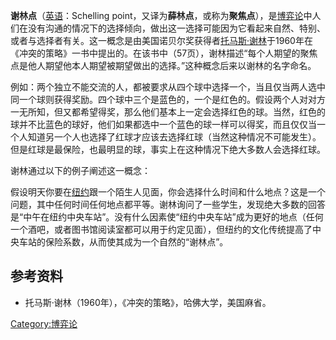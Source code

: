 '''谢林点'''（[[英语|英语]]：Schelling point，又译为'''薛林点'''，或称为'''聚焦点'''），是[[博弈论|博弈论]]中人们在没有沟通的情况下的选择倾向，做出这一选择可能因为它看起来自然、特别、或者与选择者有关。这一概念是由美国诺贝尔奖获得者[[托馬斯·克羅姆比·謝林|托马斯·谢林]]于1960年在《冲突的策略》一书中提出的。在该书中（57页），谢林描述“每个人期望的聚焦点是他人期望他本人期望被期望做出的选择。”这种概念后来以谢林的名字命名。

例如：两个独立不能交流的人，都被要求从四个球中选择一个，当且仅当两人选中同一个球则获得奖励。四个球中三个是蓝色的，一个是红色的。假设两个人对对方一无所知，但又都希望得奖，那么他们基本上一定会选择红色的球。当然，红色的球并不比蓝色的球好，他们如果都选中一个蓝色的球一样可以得奖，而且仅仅当一个人知道另一个人也选择了红球才应该去选择红球（当然这种情况不可能发生）。但是红球是最保险，也最明显的球，事实上在这种情况下绝大多数人会选择红球。

谢林通过以下的例子阐述这一概念：

假设明天你要在[[纽约|纽约]]跟一个陌生人见面，你会选择什么时间和什么地点？这是一个{{le|协调博弈|Coordination game}}问题，其中任何时间任何地点都平等。谢林询问了一些学生，发现绝大多数的回答是“中午在纽约中央车站”。没有什么因素使“纽约中央车站”成为更好的地点（任何一个酒吧，或者图书馆阅读室都可以用于约定见面），但纽约的文化传统提高了中央车站的保险系数，从而使其成为一个自然的“谢林点”。

==参考资料==
*托马斯·谢林（1960年），《冲突的策略》，哈佛大学，美国麻省。

[[Category:博弈论|Category:博弈论]]